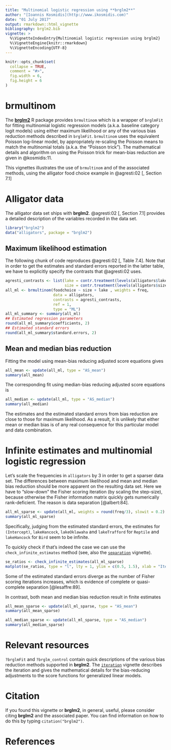 ```yaml
---
title: "Multinomial logistic regression using **brglm2**"
author: "[Ioannis Kosmidis](http://www.ikosmidis.com)"
date: "01 July 2017"
output: rmarkdown::html_vignette
bibliography: brglm2.bib
vignette: >
  %\VignetteIndexEntry{Multinomial logistic regression using brglm2}
  %\VignetteEngine{knitr::rmarkdown}
  %\VignetteEncoding{UTF-8}
---
```


```r
knitr::opts_chunk$set(
  collapse = TRUE,
  comment = "#>",
  fig.width = 6,
  fig.height = 6
)
```


# **brmultinom**
The [**brglm2**](https://github.com/ikosmidis/brglm2) R package
provides `brmultinom` which is a wrapper of `brglmFit` for fitting
multinomial logistic regression models (a.k.a. baseline category
logit models) using either maximum likelihood or any of the various
bias reduction methods described in `brglmFit`. `brmultinom` uses the
equivalent Poisson log-linear model, by appropriately re-scaling the
Poisson means to match the multinomial totals (a.k.a. the "Poisson
trick"). The mathematical details and algorithm on using the Poisson
trick for mean-bias reduction are given in @kosmidis:11.

This vignettes illustrates the use of `brmultinom` and of the associated methods, using the alligator food choice example in @agresti:02[, Section 7.1]

# Alligator data

The alligator data set ships with **brglm2**. @agresti:02[, Section 7.1] provides a detailed description of the variables recorded in the data set.
```r
library("brglm2")
data("alligators", package = "brglm2")
```

## Maximum likelihood estimation

The following chunk of code reproduces @agresti:02[, Table 7.4]. Note that in order to get the estimates and standard errors reported in the latter table, we have to explicitly specify the contrasts that @agresti:02 uses.
```r
agresti_contrasts <- list(lake = contr.treatment(levels(alligators$lake), base = 4),
                          size = contr.treatment(levels(alligators$size), base = 2))
all_ml <- brmultinom(foodchoice ~ size + lake , weights = freq,
                     data = alligators,
                     contrasts = agresti_contrasts,
                     ref = 1,
                     type = "ML")
all_ml_summary <- summary(all_ml)
## Estimated regression parameters
round(all_ml_summary$coefficients, 2)
## Estimated standard errors
round(all_ml_summary$standard.errors, 2)
```

## Mean and median bias reduction

Fitting the model using mean-bias reducing adjusted score equations gives
```r
all_mean <- update(all_ml, type = "AS_mean")
summary(all_mean)
```
The corresponding fit using median-bias reducing adjusted score equations is
```r
all_median <- update(all_ml, type = "AS_median")
summary(all_median)
```

The estimates and the estimated standard errors from bias reduction
are close to those for maximum likelihood. As a result, it is unlikely
that either mean or median bias is of any real consequence for this
particular model and data combination.

# Infinite estimates and multinomial logistic regression

Let's scale the frequencies in `alligators` by 3 in order to get a sparser data set. The differences between maximum likelihood and mean and median bias reduction should be more apparent on the resulting data set. Here we have to "slow-down" the Fisher scoring iteration (by scaling the step-size), because otherwise the Fisher information matrix quickly gets numerically rank-deficient. The reason is data separation [@albert:84].
```r
all_ml_sparse <- update(all_ml, weights = round(freq/3), slowit = 0.2)
summary(all_ml_sparse)
```
Specifically, judging from the estimated standard errors, the estimates for `(Intercept)`, `lakeHancock`, `lakeOklawaha` and `lakeTrafford` for `Reptile` and `lakeHancock` for `Bird` seem to be infinite.

To quickly check if that's indeed the case we can use the `check_infinite_estimates` method (see, also the [`separation`](https://cran.r-project.org/package=brglm2/vignettes/separation.html) vignette).
```r
se_ratios <- check_infinite_estimates(all_ml_sparse)
matplot(se_ratios, type = "l", lty = 1, ylim = c(0.5, 1.5), xlab = "Iteration")
```

Some of the estimated standard errors diverge as the number of Fisher scoring iterations increases, which is evidence of complete or quasi-complete separation [@lesaffre:89].

In contrast, both mean and median bias reduction result in finite
estimates
```r
all_mean_sparse <- update(all_ml_sparse, type = "AS_mean")
summary(all_mean_sparse)

all_median_sparse <- update(all_ml_sparse, type = "AS_median")
summary(all_median_sparse)
```



# Relevant resources
`?brglmFit` and `?brglm_control` contain quick descriptions of the various bias reduction methods supported in **brglm2**. The [`iteration`](https://cran.r-project.org/package=brglm2/brglm2.pdf) vignette describes the iteration and gives the mathematical details for the bias-reducing adjustments to the score functions for generalized linear models.

# Citation
If you found this vignette or **brglm2**, in general, useful, please consider citing **brglm2** and the associated paper. You can find information on how to do this by typing `citation("brglm2")`.

# References
